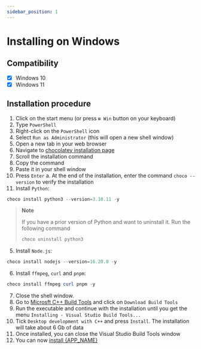 ```yaml
---
sidebar_position: 1
---
```



# Installing on Windows

## Compatibility

- [x] Windows 10
- [x] Windows 11

## Installation procedure

1. Click on the start menu (or press `⊞ Win` button on your keyboard)
2. Type `PowerShell`
3. Right-click on the `PowerShell` icon
4. Select `Run as Administrator` (this will open a new shell window)
5. Open a new tab in your web browser
6. Navigate to [chocolatey installation page](https://chocolatey.org/install)
7. Scroll the installation command
8. Copy the command
9. Paste it in your shell window
10. Press `Enter`
    a. At the end of the installation, enter the command `choco --version` to
    verify the installation
11. Install `Python`:

```powershell
choco install python3 --version=3.10.11 -y
```

> **Note**
>
> If you have a prior version of Python and want to uninstall it. Run the
> following command
>
> ```powershell
> choco uninstall python3
> ```

5. Install `Node.js`:

```powershell
choco install nodejs --version=16.20.0 -y
```

6. Install `ffmpeg`, `curl` and `pnpm`:

```powershell
choco install ffmpeg curl pnpm -y
```

7. Close the shell window.
8. Go to [Microsft C++ Build Tools](https://visualstudio.microsoft.com/visual-cpp-build-tools/) and
   click on `Download Build Tools`
9. Run the executable and continue with the installation until you get the
   menu `Installing - Visual Studio Build Tools...`
10. Tick `Desktop development with C++` and press `Install`. The installation
    will take about 6 Gb of data
11. Once installed, you can close the Visual Studio Build Tools window
12. You can now [install {APP_NAME}](../install)
